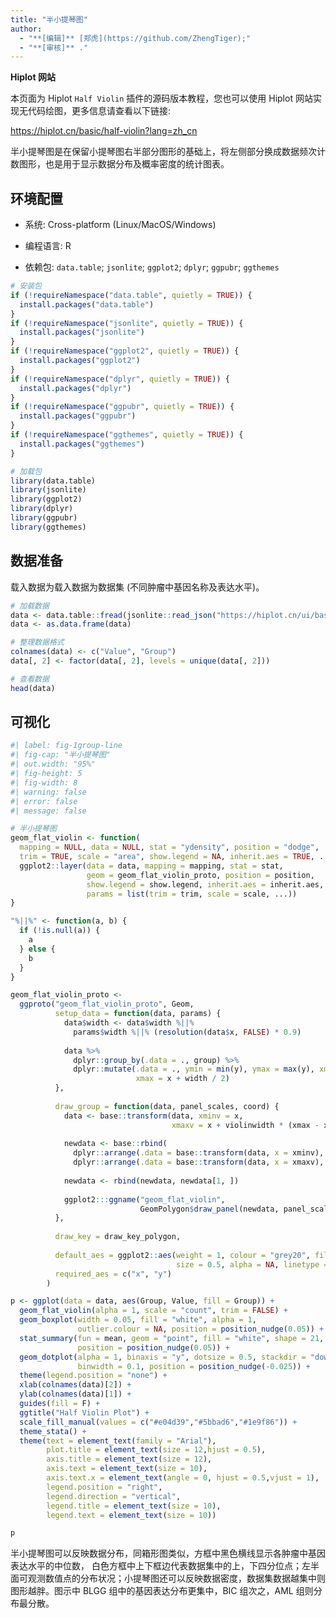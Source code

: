 ```yaml
---
title: "半小提琴图"
author:
  - "**[编辑]** [郑虎](https://github.com/ZhengTiger);"
  - "**[审核]** ."
---
```


::: callout-note
**Hiplot 网站**

本页面为 Hiplot `Half Violin` 插件的源码版本教程，您也可以使用 Hiplot 网站实现无代码绘图，更多信息请查看以下链接:

<https://hiplot.cn/basic/half-violin?lang=zh_cn>
:::

半小提琴图是在保留小提琴图右半部分图形的基础上，将左侧部分换成数据频次计数图形，也是用于显示数据分布及概率密度的统计图表。

## 环境配置

-   系统: Cross-platform (Linux/MacOS/Windows)

-   编程语言: R

-   依赖包: `data.table`; `jsonlite`; `ggplot2`; `dplyr`; `ggpubr`; `ggthemes`

```r
# 安装包
if (!requireNamespace("data.table", quietly = TRUE)) {
  install.packages("data.table")
}
if (!requireNamespace("jsonlite", quietly = TRUE)) {
  install.packages("jsonlite")
}
if (!requireNamespace("ggplot2", quietly = TRUE)) {
  install.packages("ggplot2")
}
if (!requireNamespace("dplyr", quietly = TRUE)) {
  install.packages("dplyr")
}
if (!requireNamespace("ggpubr", quietly = TRUE)) {
  install.packages("ggpubr")
}
if (!requireNamespace("ggthemes", quietly = TRUE)) {
  install.packages("ggthemes")
}

# 加载包
library(data.table)
library(jsonlite)
library(ggplot2)
library(dplyr)
library(ggpubr)
library(ggthemes)
```

## 数据准备

载入数据为载入数据为数据集 (不同肿瘤中基因名称及表达水平)。

```r
# 加载数据
data <- data.table::fread(jsonlite::read_json("https://hiplot.cn/ui/basic/half-violin/data.json")$exampleData$textarea[[1]])
data <- as.data.frame(data)

# 整理数据格式
colnames(data) <- c("Value", "Group")
data[, 2] <- factor(data[, 2], levels = unique(data[, 2]))

# 查看数据
head(data)
```

## 可视化

```r
#| label: fig-1group-line
#| fig-cap: "半小提琴图"
#| out.width: "95%"
#| fig-height: 5
#| fig-width: 8
#| warning: false
#| error: false
#| message: false

# 半小提琴图
geom_flat_violin <- function(
  mapping = NULL, data = NULL, stat = "ydensity", position = "dodge", 
  trim = TRUE, scale = "area", show.legend = NA, inherit.aes = TRUE, ...) {
  ggplot2::layer(data = data, mapping = mapping, stat = stat, 
                 geom = geom_flat_violin_proto, position = position,
                 show.legend = show.legend, inherit.aes = inherit.aes,
                 params = list(trim = trim, scale = scale, ...))
}

"%||%" <- function(a, b) {
  if (!is.null(a)) {
    a
  } else {
    b
  }
}

geom_flat_violin_proto <-
  ggproto("geom_flat_violin_proto", Geom,
          setup_data = function(data, params) {
            data$width <- data$width %||%
              params$width %||% (resolution(data$x, FALSE) * 0.9)
            
            data %>%
              dplyr::group_by(.data = ., group) %>%
              dplyr::mutate(.data = ., ymin = min(y), ymax = max(y), xmin = x,
                            xmax = x + width / 2)
          },
          
          draw_group = function(data, panel_scales, coord) {
            data <- base::transform(data, xminv = x, 
                                    xmaxv = x + violinwidth * (xmax - x))
            
            newdata <- base::rbind(
              dplyr::arrange(.data = base::transform(data, x = xminv), y),
              dplyr::arrange(.data = base::transform(data, x = xmaxv), -y))
            
            newdata <- rbind(newdata, newdata[1, ])
            
            ggplot2:::ggname("geom_flat_violin",
                             GeomPolygon$draw_panel(newdata, panel_scales, coord))
          },
          
          draw_key = draw_key_polygon,
          
          default_aes = ggplot2::aes(weight = 1, colour = "grey20", fill = "white",
                                     size = 0.5, alpha = NA, linetype = "solid"),
          required_aes = c("x", "y")
        )

p <- ggplot(data = data, aes(Group, Value, fill = Group)) +
  geom_flat_violin(alpha = 1, scale = "count", trim = FALSE) +
  geom_boxplot(width = 0.05, fill = "white", alpha = 1, 
               outlier.colour = NA, position = position_nudge(0.05)) +
  stat_summary(fun = mean, geom = "point", fill = "white", shape = 21, size = 2,
               position = position_nudge(0.05)) +
  geom_dotplot(alpha = 1, binaxis = "y", dotsize = 0.5, stackdir = "down", 
               binwidth = 0.1, position = position_nudge(-0.025)) +
  theme(legend.position = "none") +
  xlab(colnames(data)[2]) +
  ylab(colnames(data)[1]) +
  guides(fill = F) +
  ggtitle("Half Violin Plot") +
  scale_fill_manual(values = c("#e04d39","#5bbad6","#1e9f86")) +
  theme_stata() +
  theme(text = element_text(family = "Arial"),
        plot.title = element_text(size = 12,hjust = 0.5),
        axis.title = element_text(size = 12),
        axis.text = element_text(size = 10),
        axis.text.x = element_text(angle = 0, hjust = 0.5,vjust = 1),
        legend.position = "right",
        legend.direction = "vertical",
        legend.title = element_text(size = 10),
        legend.text = element_text(size = 10))

p
```

半小提琴图可以反映数据分布，同箱形图类似，方框中黑色横线显示各肿瘤中基因表达水平的中位数， 白色方框中上下框边代表数据集中的上，下四分位点；左半面可观测数值点的分布状况；小提琴图还可以反映数据密度，数据集数据越集中则图形越胖。图示中 BLGG 组中的基因表达分布更集中，BIC 组次之，AML 组则分布最分散。
